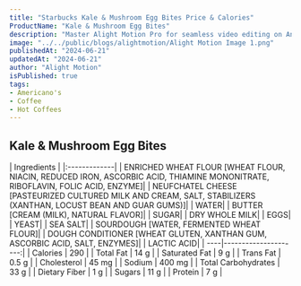 ```yaml
---
title: "Starbucks Kale & Mushroom Egg Bites Price & Calories"
ProductName: "Kale & Mushroom Egg Bites" 
description: "Master Alight Motion Pro for seamless video editing on Android, iOS, and Tablets with our ultimate guide, unlocking advanced features and elevating your skills in 2024!"
image: "../../public/blogs/alightmotion/Alight Motion Image 1.png"
publishedAt: "2024-06-21"
updatedAt: "2024-06-21"
author: "Alight Motion"
isPublished: true
tags:
- Americano's
- Coffee
- Hot Coffees   
---
```

 
## Kale & Mushroom Egg Bites
  
<div className="tables-container">
  <div className="table-wrapper">
    | Ingredients  |  
    |:-------------|
    | ENRICHED WHEAT FLOUR [WHEAT FLOUR, NIACIN, REDUCED IRON, ASCORBIC ACID, THIAMINE MONONITRATE, RIBOFLAVIN, FOLIC ACID, ENZYME]|
    | NEUFCHATEL CHEESE [PASTEURIZED CULTURED MILK AND CREAM, SALT, STABILIZERS (XANTHAN, LOCUST BEAN AND GUAR GUMS)]|
    | WATER|
    | BUTTER [CREAM (MILK), NATURAL FLAVOR]|
    | SUGAR|
    | DRY WHOLE MILK|
    | EGGS|
    | YEAST|
    | SEA SALT|
    | SOURDOUGH [WATER, FERMENTED WHEAT FLOUR]|
    | DOUGH CONDITIONER [WHEAT GLUTEN, XANTHAN GUM, ASCORBIC ACID, SALT, ENZYMES]|
    | LACTIC ACID|
    | ----|---------------------:|
    | Calories                | 290                  |
    | Total Fat               | 14 g                 |
    | Saturated Fat           | 9 g                  |
    | Trans Fat               | 0.5 g                |
    | Cholesterol             | 45 mg                |
    | Sodium                  | 400 mg               |
    | Total Carbohydrates     | 33 g                 |
    | Dietary Fiber           | 1 g                  |
    | Sugars                  | 11 g                 |
    | Protein                 | 7 g                  |
  </div>
</div>
<style jsx>{`
  .tables-container {
    display: flex;
    flex-direction: row;
    gap: 30px;
  }
  .table-wrapper {
    width: 500px; /* Adjust as needed */
  }
  @media (max-width: 768px) {
    .tables-container {
      flex-direction: column;
      gap: 0px; /* Adjust as needed */
    }
    .table-wrapper {
      width: 100%; /* Adjust as needed */
    }
  }
`}</style>
